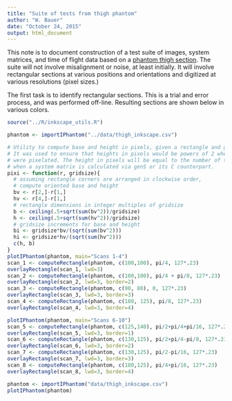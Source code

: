 ```yaml
---
title: "Suite of tests from thigh phantom"
author: "W. Bauer"
date: "October 24, 2015"
output: html_document
---
```


This note is to document construction of a test suite of images, system matrices, and time of flight data based on a [phantom thigh section](thigh_working_prototype.html). The suite will not involve misalignment or noise, at least initially. It will involve rectangular sections at various positions and orientations and digitized at various resolutions (pixel sizes.)

The first task is to identify rectangular sections. This is a trial and error process, and was performed off-line. Resulting sections are shown below in various colors.

```r
source("../R/inkscape_utils.R")

phantom <- importIPhantom("../data/thigh_inkscape.csv")

# Utility to compute base and height in pixels, given a rectangle and gridsize.
# It was used to ensure that heights in pixels would be powers of 2 when images
# were pixelated. The height in pixels will be equal to the number of transducers
# when a system matrix is calculated via genS or its C counterpart.
pixi <- function(r, gridsize){
  # assuming rectangle corners are arranged in clockwise order,
  # compute oriented base and height
  bv <- r[2,]-r[1,]
  hv <- r[4,]-r[1,]
  # rectangle dimensions in integer multiples of gridsize
  b <- ceiling(.5+sqrt(sum(bv^2))/gridsize)
  h <- ceiling(.5+sqrt(sum(hv^2))/gridsize)
  # gridsize increments for base and height
  bi <- gridsize*bv/(sqrt(sum(bv^2)))
  hi <- gridsize*hv/(sqrt(sum(hv^2)))
  c(h, b)
}
plotIPhantom(phantom, main="Scans 1-4")
scan_1 <- computeRectangle(phantom, c(100,100), pi/4, 127*.23)
overlayRectangle(scan_1, lwd=3)
scan_2 <- computeRectangle(phantom, c(100,100), pi/4 + pi/8, 127*.23)
overlayRectangle(scan_2, lwd=3, border=2)
scan_3 <- computeRectangle(phantom, c(90, 80), 0, 127*.23)
overlayRectangle(scan_3, lwd=3, border=3)
scan_4 <- computeRectangle(phantom, c(180, 125), pi/8, 127*.23)
overlayRectangle(scan_4, lwd=3, border=4)

plotIPhantom(phantom, main="Scans 6-10")
scan_5 <- computeRectangle(phantom, c(125,140), pi/2+pi/4+pi/16, 127*.23)
overlayRectangle(scan_5, lwd=3, border=1)
scan_6 <- computeRectangle(phantom, c(130,125), pi/2+pi/4-pi/8, 127*.23)
overlayRectangle(scan_6, lwd=3, border=2)
scan_7 <- computeRectangle(phantom, c(130,125), pi/2-pi/16, 127*.23)
overlayRectangle(scan_7, lwd=3, border=3)
scan_8 <- computeRectangle(phantom, c(180,125), pi/4+pi/16, 127*.23)
overlayRectangle(scan_8, lwd=3, border=4)

```

```r
phantom <- importIPhantom("data/thigh_inkscape.csv")
plotIPhantom(phantom)
```
